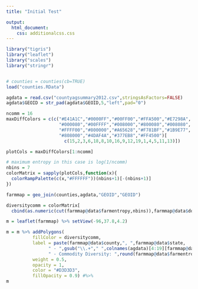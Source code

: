 ```yaml
---
title: "Initial Test"

output:
  html_document:
    css: additionalcss.css
---
```


```r
library("tigris")
library("leaflet")
library("scales")
library("stringr")


# counties = counties(cb=TRUE)
load("counties.RData")

agdata = read.csv("countyagsummary2012.csv",stringsAsFactors=FALSE)
agdata$GEOID = str_pad(agdata$GEOID,5,"left",pad="0")

ncomm = 16
maxDiffColors = c(c("#E41A1C","#0000FF","#00FF00","#FFA500","#E7298A",
                    "#000080","#00FFFF","#008000","#800080","#008080",
                    "#FFFF00","#800000","#A65628","#F781BF","#1B9E77",
                    "#808000","#4DAF4A","#377EB8","#FF4500")[
                      c(15,2,3,6,18,8,10,16,9,12,19,1,4,5,11,13)])

plotCols = maxDiffColors[1:ncomm]

# maximum entropy in this case is log(1/ncomm)
nbins = 7
colorMatrix = sapply(plotCols,function(x){
  colorRampPalette(c(x,"#FFFFFF"))(nbins+1)[-(nbins+1)]
})

farmmap = geo_join(counties,agdata,"GEOID","GEOID")

diversitycomm = colorMatrix[
  cbind(as.numeric(cut(farmmap@data$farmentropy,nbins)),farmmap@data$dominantcomm)]

m = leaflet(farmmap) %>% setView(-96,37.8,4.2)

m = m %>% addPolygons(
		  fillColor = diversitycomm,
		  label = paste(farmmap@data$county,", ",farmmap@data$state,
				" - ",gsub("\\.+"," ",colnames(agdata)[4:19][farmmap@data$dominantcomm]),
				" - Commodity Diversity: ",round(farmmap@data$farmentropy*100)/100,sep=""),
		  weight = 0.5,
		  opacity = 1,
		  color = "#D3D3D3",
		  fillOpacity = 0.9) #%>%
m
```

